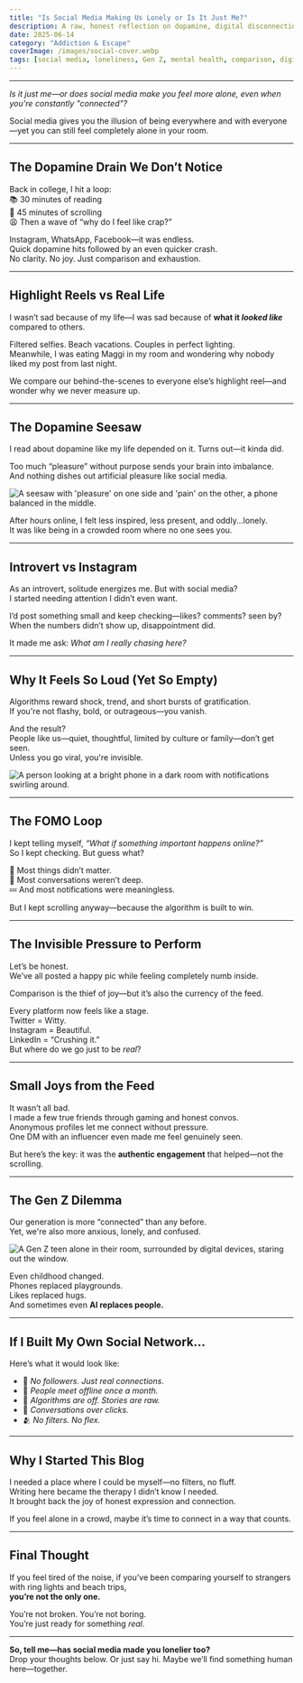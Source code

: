 ```yaml
---
title: "Is Social Media Making Us Lonely or Is It Just Me?"
description: A raw, honest reflection on dopamine, digital disconnection, and how social media sometimes deepens loneliness instead of curing it.
date: 2025-06-14
category: "Addiction & Escape"
coverImage: /images/social-cover.webp
tags: [social media, loneliness, Gen Z, mental health, comparison, digital detox]
---
```



---

*Is it just me—or does social media make you feel more alone, even when you're constantly "connected"?*

<Quote>
Social media gives you the illusion of being everywhere and with everyone—yet you can still feel completely alone in your room.
</Quote>

---

## The Dopamine Drain We Don’t Notice

Back in college, I hit a loop:  
📚 30 minutes of reading  
📱 45 minutes of scrolling  
😩 Then a wave of “why do I feel like crap?”

Instagram, WhatsApp, Facebook—it was endless.  
Quick dopamine hits followed by an even quicker crash.  
No clarity. No joy. Just comparison and exhaustion.

---

## Highlight Reels vs Real Life

I wasn’t sad because of my life—I was sad because of **what it *looked like*** compared to others.

Filtered selfies. Beach vacations. Couples in perfect lighting.  
Meanwhile, I was eating Maggi in my room and wondering why nobody liked my post from last night.

<Quote>
We compare our behind-the-scenes to everyone else’s highlight reel—and wonder why we never measure up.
</Quote>

---

## The Dopamine Seesaw

I read about dopamine like my life depended on it. Turns out—it kinda did.

Too much “pleasure” without purpose sends your brain into imbalance.  
And nothing dishes out artificial pleasure like social media.

<Image
  src="/images/phone-seesaw.webp"
  alt="A seesaw with 'pleasure' on one side and 'pain' on the other, a phone balanced in the middle."
  width={800}
  height={350}
  className="rounded-xl my-6 mx-auto"
/>

After hours online, I felt less inspired, less present, and oddly...lonely.  
It was like being in a crowded room where no one sees you.

---

## Introvert vs Instagram

As an introvert, solitude energizes me. But with social media?  
I started needing attention I didn’t even want.

I’d post something small and keep checking—likes? comments? seen by?  
When the numbers didn’t show up, disappointment did.

It made me ask: *What am I really chasing here?*

---

## Why It Feels So Loud (Yet So Empty)

Algorithms reward shock, trend, and short bursts of gratification.  
If you're not flashy, bold, or outrageous—you vanish.

And the result?  
People like us—quiet, thoughtful, limited by culture or family—don’t get seen.  
Unless you go viral, you're invisible.

<Image
  src="/images/alone-feed.webp"
  alt="A person looking at a bright phone in a dark room with notifications swirling around."
  width={780}
  height={360}
  className="rounded-lg my-6 mx-auto"
/>

---

## The FOMO Loop

I kept telling myself, *“What if something important happens online?”*  
So I kept checking. But guess what?

📰 Most things didn’t matter.  
💬 Most conversations weren’t deep.  
💤 And most notifications were meaningless.

But I kept scrolling anyway—because the algorithm is built to win.

---

## The Invisible Pressure to Perform

Let’s be honest.  
We’ve all posted a happy pic while feeling completely numb inside.

<Quote>
Comparison is the thief of joy—but it’s also the currency of the feed.
</Quote>

Every platform now feels like a stage.  
Twitter = Witty.  
Instagram = Beautiful.  
LinkedIn = “Crushing it.”  
But where do we go just to be *real*?

---

## Small Joys from the Feed

It wasn’t all bad.  
I made a few true friends through gaming and honest convos.  
Anonymous profiles let me connect without pressure.  
One DM with an influencer even made me feel genuinely seen.

But here’s the key: it was the **authentic engagement** that helped—not the scrolling.

---

## The Gen Z Dilemma

Our generation is more “connected” than any before.  
Yet, we're also more anxious, lonely, and confused.

<Image
  src="/images/genz-alone.webp"
  alt="A Gen Z teen alone in their room, surrounded by digital devices, staring out the window."
  width={780}
  height={370}
  className="rounded-lg my-6 mx-auto"
/>

Even childhood changed.  
Phones replaced playgrounds.  
Likes replaced hugs.  
And sometimes even **AI replaces people.**

---

## If I Built My Own Social Network...

Here’s what it would look like:

- 🎯 *No followers. Just real connections.*  
- 🤝 *People meet offline once a month.*  
- 🧠 *Algorithms are off. Stories are raw.*  
- 💬 *Conversations over clicks.*  
- 🫂 *No filters. No flex.*

---

## Why I Started This Blog

I needed a place where I could be myself—no filters, no fluff.  
Writing here became the therapy I didn’t know I needed.  
It brought back the joy of honest expression and connection.

<Quote>
If you feel alone in a crowd, maybe it’s time to connect in a way that counts.
</Quote>

---

## Final Thought

If you feel tired of the noise, if you’ve been comparing yourself to strangers with ring lights and beach trips,  
**you’re not the only one.**

You’re not broken. You’re not boring.  
You’re just ready for something *real*.

---

**So, tell me—has social media made you lonelier too?**  
Drop your thoughts below. Or just say hi. Maybe we’ll find something human here—together.
